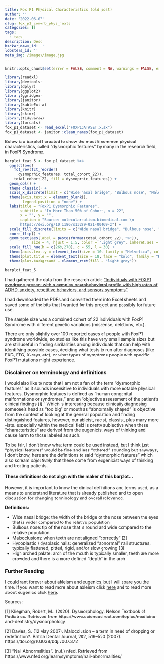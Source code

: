 ```yaml
---
title: Fox P1 Physical Characteristics (old post)
author: ''
date: '2022-06-07'
slug: fox_p1_comorb_phys_feats
categories: []
tags:
  - tags
description: Desc
hacker_news_id: ''
lobsters_id: ''
meta_img: /images/image.jpg
---
```




```r
knitr::opts_chunk$set(error = FALSE, comment = NA, warnings = FALSE, errors = FALSE, messages = FALSE, tidy = FALSE, cache = TRUE)
```


```r

library(readxl)
library(devtools)
library(dplyr)
library(ggplot2)
library(ggridges)
library(janitor)
library(kableExtra)
library(knitr)
library(skimr)
library(tidyverse)
library(forcats)
fox_p1_dataset <- read_excel("FOXP1DATASET.xlsx")
fox_p1_dataset <- janitor::clean_names(fox_p1_dataset)

```



Below is a barplot I created to show the most 5 common physical characteristics, called "dysmorphic features" by many in the research field, in FoxP1 Syndrome.   

```r
barplot_feat_5 <- fox_p1_dataset %>%
  ggplot(aes(
    fct_rev(fct_reorder(
      dysmoprhic_features, total_cohort_22)),
    total_cohort_22, fill = dysmoprhic_features)) +
  geom_col() +
  theme_classic() +
  scale_x_discrete(limit = c("Wide nasal bridge", "Bulbous nose", "Malocclusions", "Hypoplastic / dysplasic nails", "High arched palate")) +
  theme(axis.text.x = element_blank(),
        legend.position = "none") +
  labs(title = "FoxP1 Dysmorphic Features",
       subtitle = "In More Than 50% of Cohort, n = 22",
       x = "", y = "",
       caption = "Source: molecularautism.biomedical.com \n
       https://doi.org/10.1186/s13229-021-00469-z") +
  scale_fill_discrete(limits = c("Wide nasal bridge", "Bulbous nose", "Malocclusions", "Hypoplastic / dysplasic nails", "High arched palate")) + # pulls top 5 most prevalent features
  coord_flip() +
  geom_text(aes(label = paste(format(total_cohort_22), "%")),
            size = 4, hjust = 1.5, color = "light grey", inheret.aes = TRUE) + # add to notes, how to show barplot labels with %
  scale_fill_hue(h = c(269,270), c = 55, l = 30) +
  theme(axis.text.y = element_text(size = 10, family = "Helvetica", color = "black")) +
  theme(plot.title = element_text(size = 18, face = "bold", family = "Helvetica")) +
  theme(plot.background = element_rect(fill = "light grey"))
       
barplot_feat_5

```
  

I had gathered the data from the research article ["Individuals with FOXP1 syndrome present with a complex neurobehavioral profile with high rates of ADHD, anxiety, repetitive behaviors, and sensory symptoms"](https://doi.org/10.1186/s13229-021-00469-z).  

I had downloaded the PDFs and converted them into Excel sheets and saved some of the bits that I wanted for this project and possibly for future use.  

The sample size was a combined cohort of 22 individuals with FoxP1 Syndrome with different genetic variations (missense, deletions, etc.).  

There are only slightly over 100 reported cases of people with FoxP1 syndrome worldwide, so studies like this have very small sample sizes but are still useful in finding similarities among individuals that can help with identifying possible cases, deciding what tests to run after diagnoses (like EKG, EEG, X-rays, etc), or what types of symptoms people with specific FoxP1 mutations might experience.      

### Disclaimer on terminology and definitions

I would also like to note that I am not a fan of the term "dysmorphic features" as it sounds insensitive to individuals with more notable physical features. Dysmorphic features is defined as "human congenital malformations or syndromes," and an "objective assessment of the patient's clinical findings [1]." Which is interesting because clinically diagnosing someone's head as "too big" or mouth as "abnormally shaped" is objective from the context of looking at the general population and finding distinguished features, however, our ableist, racist, classist, plus many more -ists, especially within the medical field is pretty subjective when these "characteristics" are derived from the eugenicist ways of thinking and cause harm to those labeled as such.  

To be fair, I don't know what term could be used instead, but I think just "physical features" would be fine and less "othered" sounding but anyways, I don't know, here are the definitions to said "dysmorphic features" which also scream *objectively* that these come from eugenicist ways of thinking and treating patients.  

#### These definitions do not align with the maker of this barplot...   
However, it is important to know the clinical definitions and terms used, as a means to understand literature that is already published and to open discussion for changing terminology and overall relevance.   


**Definitions:**  

- Wide nasal bridge: the width of the bridge of the nose between the eyes that is wider compared to the relative population  
- Bulbous nose: tip of the nose that is round and wide compared to the relative population  
- Malocclusions: when teeth are not aligned "correctly" [2]  
- Hypoplastic / dysplasic nails: generalized "abnormal" nail structures, typically flattened, pitted, rigid, and/or slow growing [3]
- High arched palate: arch of the mouth is typically smaller, teeth are more crowded and there is a more defined "depth" in the arch


  
  
### Further Reading  
I could rant forever about ableism and eugenics, but I will spare you the time. If you want to read more about ableism click [here](https://disabilityphilanthropy.org/resource/what-is-ableism/) and to read more about eugenics click [here](https://www.genome.gov/about-genomics/fact-sheets/Eugenics-and-Scientific-Racism).   

Sources:        
  
[1] Kliegman, Robert, M.. (2020). Dysmorphology. Nelson Textbook of Pediatrics. Retrieved from https://www.sciencedirect.com/topics/medicine-and-dentistry/dysmorphology   

[2] Davies, S. (12 May 2007). Malocclusion – a term in need of dropping or redefinition?. British Dental Journal, 202, 519–520 (2007). https://doi.org/10.1038/bdj.2007.372   

[3] "Nail Abnormalities". (n.d.) nfed. Retrieved from https://www.nfed.org/learn/symptoms/nail-abnormalities/    